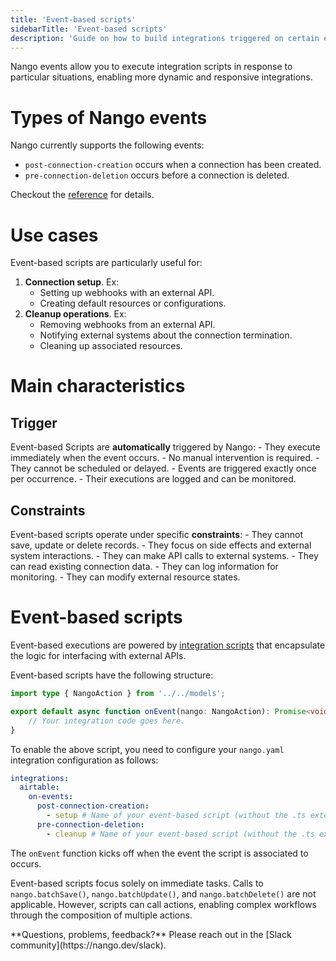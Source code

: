 ```yaml
---
title: 'Event-based scripts'
sidebarTitle: 'Event-based scripts'
description: 'Guide on how to build integrations triggered on certain events.'
---
```


Nango events allow you to execute integration scripts in response to particular situations, enabling more dynamic and responsive integrations.

# Types of Nango events

Nango currently supports the following events:
- `post-connection-creation` occurs when a connection has been created.
- `pre-connection-deletion` occurs before a connection is deleted.

Checkout the [reference](/reference/integration-configuration#on-events-fields) for details. 

# Use cases

Event-based scripts are particularly useful for:
1. **Connection setup**. Ex:
    - Setting up webhooks with an external API.
    - Creating default resources or configurations.
2. **Cleanup operations**. Ex:
    - Removing webhooks from an external API.
    - Notifying external systems about the connection termination.
    - Cleaning up associated resources.

# Main characteristics

## Trigger
Event-based Scripts are __automatically__ triggered by Nango:
    - They execute immediately when the event occurs.
    - No manual intervention is required.
    - They cannot be scheduled or delayed.
    - Events are triggered exactly once per occurrence.
    - Their executions are logged and can be monitored.

## Constraints
Event-based scripts operate under specific __constraints__:
    - They cannot save, update or delete records.
    - They focus on side effects and external system interactions.
    - They can make API calls to external systems.
    - They can read existing connection data.
    - They can log information for monitoring.
    - They can modify external resource states.

# Event-based scripts
Event-based executions are powered by [integration scripts](/understand/concepts/scripts) that encapsulate the logic for interfacing with external APIs. 

Event-based scripts have the following structure:

```typescript setup.ts
import type { NangoAction } from '../../models';

export default async function onEvent(nango: NangoAction): Promise<void> {
    // Your integration code goes here.
}
```

To enable the above script, you need to configure your `nango.yaml` integration configuration as follows: 
```yaml nango.yaml
integrations:
  airtable: 
    on-events:
      post-connection-creation:
        - setup # Name of your event-based script (without the .ts extension)
      pre-connection-deletion:
        - cleanup # Name of your event-based script (without the .ts extension)
```

The `onEvent` function kicks off when the event the script is associated to occurs.

Event-based scripts focus solely on immediate tasks. Calls to `nango.batchSave()`, `nango.batchUpdate()`, and `nango.batchDelete()` are not applicable. However, scripts can call actions, enabling complex workflows through the composition of multiple actions.

<Tip>
    **Questions, problems, feedback?** Please reach out in the [Slack community](https://nango.dev/slack).
</Tip>